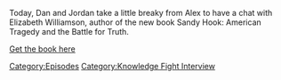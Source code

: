 {{DEFAULTSORT:
    #_EPISODE_0657:Chatting With Elizabeth Williamson
}}{{Episode
    | title           = Chatting With Elizabeth Williamson
    | caption         = Listen to this episode on [https://knowledgefight.libsyn.com/657-chatting-with-elizabeth-williamson Libsyn] [https://open.spotify.com/episode/5AOb2WfvCGF4zN28t3MhUk Spotify], Read the [[Transcript/657: Chatting With Elizabeth Williamson|Unofficial Transcript]], View discussion on [https://reddit.com/t9zn38 Reddit]
    | episodeNumber   = 657
    | length          = 01:19:21
    | airDate         = March 8, 2022
    | episodeType     = [[:Category:Knowledge Fight Interview|Knowledge Fight Interview]]
    | previousEpisode = [[656: March 5, 2022]]
    | nextEpisode     = [[658: It's Pretty Easy Being Greene]]
}}

{{Stub}}

Today, Dan and Jordan take a little breaky from Alex to have a chat with Elizabeth Williamson, author of the new book Sandy Hook: American Tragedy and the Battle for Truth.

[https://www.penguinrandomhouse.com/books/624175/sandy-hook-by-elizabeth-williamson/ Get the book here]

[[Category:Episodes]]
[[Category:Knowledge Fight Interview]]
